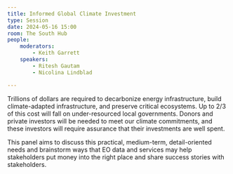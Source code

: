 ```yaml
---
title: Informed Global Climate Investment
type: Session
date: 2024-05-16 15:00
room: The South Hub
people:
    moderators:
        - Keith Garrett
    speakers:
        - Ritesh Gautam
        - Nicolina Lindblad

---
```

Trillions of dollars are required to decarbonize energy infrastructure, build climate-adapted infrastructure, and preserve critical ecosystems. Up to 2/3 of this cost will fall on under-resourced local governments. Donors and private investors will be needed to meet our climate commitments, and these investors will require assurance that their investments are well spent. 

This panel aims to discuss this practical, medium-term, detail-oriented needs and
brainstorm ways that EO data and services may help stakeholders put money into the
right place and share success stories with stakeholders.
